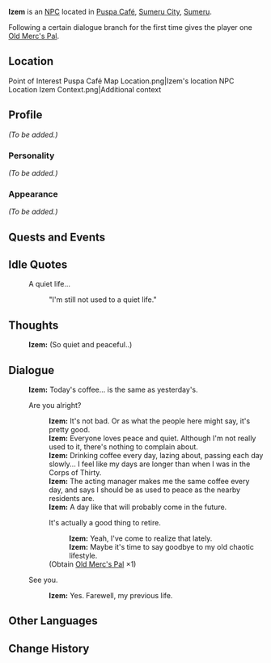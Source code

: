 {{Character Infobox
|type             = NPC
|image            = NPC Izem.png
|region           = Sumeru
|affiliation      = Corps of Thirty
|affiliationNote2 = Formerly
|title            = Veteran, Corps of Thirty
|dialoguereward   = {{Card|Old Merc's Pal|1|quality=2}}
|ancestry         = <!-- Clan/family -->
|father           = 
|mother           = 
|spouse           = 
|sibling          = 
|child            = 
|relative         = 
|voiceEN          = 
|voiceCN          = 
|voiceJP          = 
}}
'''Izem''' is an [[NPC]] located in [[Puspa Café]], [[Sumeru City]], [[Sumeru]].

Following a certain dialogue branch for the first time gives the player one [[Old Merc's Pal]].

==Location==
<gallery>
Point of Interest Puspa Café Map Location.png|Izem's location
NPC Location Izem Context.png|Additional context
</gallery>

==Profile==
''(To be added.)''

===Personality===
''(To be added.)''

===Appearance===
''(To be added.)''

==Quests and Events==
{{Quests and Events}}

==Idle Quotes==
{{Dialogue start}}
: {{DIcon|Idle}} A quiet life...
:: {{A|VO Izem 01.ogg}} "I'm still not used to a quiet life."
{{Dialogue end}}

==Thoughts==
{{All Schemes to Know Explanation|name=Izem}}
:{{A|VO Izem All Schemes to Know 01.ogg}} '''Izem:''' (So quiet and peaceful..)

==Dialogue==
{{Dialogue start}}
:'''Izem:''' Today's coffee... is the same as yesterday's.
:{{DIcon}} Are you alright?
::'''Izem:''' It's not bad. Or as what the people here might say, it's pretty good.
::'''Izem:''' Everyone loves peace and quiet. Although I'm not really used to it, there's nothing to complain about.
::'''Izem:''' Drinking coffee every day, lazing about, passing each day slowly... I feel like my days are longer than when I was in the Corps of Thirty.
::'''Izem:''' The acting manager makes me the same coffee every day, and says I should be as used to peace as the nearby residents are.
::'''Izem:''' A day like that will probably come in the future.
::{{DIcon|Reward}} It's actually a good thing to retire.
:::'''Izem:''' Yeah, I've come to realize that lately.
:::'''Izem:''' Maybe it's time to say goodbye to my old chaotic lifestyle.
::;(Obtain [[Old Merc's Pal]] ×1)
:{{DIcon}} See you.
::'''Izem:''' Yes. Farewell, my previous life.
{{Dialogue end}}
<!--
==Event Dialogue==
===Event Name===
{{Dialogue start}}
:'''{{subst:PAGENAME}}:'''
{{Dialogue end}}

==Trivia==
* 
-->

==Other Languages==
{{Other Languages
|default_hidden = 1
|en      = Izem
|zhs     = 伊泽姆
|zhs_rm  = Yīzémǔ
|zht     = 伊澤姆
|zht_rm  = Yīzémǔ
|ja      = イゼム
|ja_rm   = Izemu
|ko      = 이젬
|ko_rm   = Ijem
|es      = Izem
|fr      = Izem
|ru      = Изем
|th      = Izem
|vi      = Izem
|de      = Izem
|id      = Izem
|pt      = Izem
|tr      = Izem
|it      = Izem
}}

==Change History==
{{Change History|3.0}}
